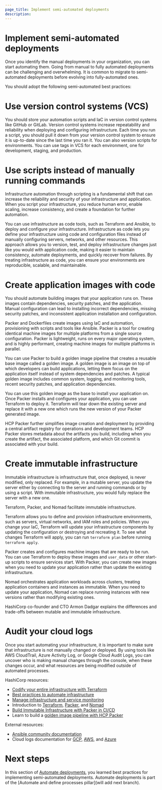 ```yaml
---
page_title: Implement semi-automated deployments
description: 
---
```


# Implement semi-automated deployments

Once you identify the manual deployments in your organization, you can start
automating them. Going from manual to fully automated deployments can be
challenging and overwhelming. It is common to migrate to semi-automated
deployments before evolving into fully-automated ones.  

You should adopt the following semi-automated best practices:

# Use version control systems (VCS)

You should store your automation scripts and IaC in version control systems like
GitHub or GitLab. Version control systems increase repeatability and reliability
when deploying and configuring infrastructure. Each time you run a script, you
should pull it down from your version control system to ensure it is up-to-date
since the last time you ran it. You can also version scripts for environments.
You can use tags in VCS for each environment, one for development, staging, and
production. 
 
# Use scripts instead of manually running commands

Infrastructure automation through scripting is a fundamental shift that can
increase the reliability and security of your infrastructure and application.
When you script your infrastructure, you reduce human error, enable scaling,
increase consistency, and create a foundation for further automation. 

You can use infrastructure as code tools, such as Terraform and Ansible, to
deploy and configure your infrastructure. Infrastructure as code lets you define
your infrastructure using code and configuration files instead of manually
configuring servers, networks, and other resources. This approach allows you to
version, test, and deploy infrastructure changes just like you would with
application code, making it easier to maintain consistency, automate
deployments, and quickly recover from failures. By treating infrastructure as
code, you can ensure your environments are reproducible, scalable, and
maintainable. 

# Create application images with code

You should automate building images that your application runs on. These images
contain dependencies, security patches, and the application. Manual
configuration can lead to installing incorrect dependencies, missing security
patches, and inconsistent application installation and configuration.  

Packer and Dockerfiles create images using IaC and automation, provisioning with
scripts and tools like Ansible. Packer is a tool for creating
identical machine images for multiple platforms from a single source
configuration. Packer is lightweight, runs on every major operating system, and
is highly performant, creating machine images for multiple platforms in
parallel. 

You can use Packer to build a golden image pipeline that creates a reusable base
image called a golden image. A golden image is an image on top of which
developers can build applications, letting them focus on the application itself
instead of system dependencies and patches. A typical golden image includes
common system, logging, and monitoring tools, recent security patches, and
application dependencies.  

You can use this golden image as the base to install your application on. Once
Packer installs and configures your application, you can use Terraform to deploy
it. Terraform will tear down the existing server and replace it with a new one which
runs the new version of your Packer generated image.  

HCP Packer further simplifies image creation and deployment by providing a
central artifact registry for operations and development teams. HCP Packer
stores metadata about the artifacts you build, including when you create the
artifact, the associated platform, and which Git commit is associated with your
build. 

# Create immutable infrastructure

Immutable infrastructure is infrastructure that, once deployed, is never
modified, only replaced. For example, in a mutable server, you update the server
either by connecting to the server and running commands or by using a script.
With immutable infrastructure, you would fully replace the server with a new
one. 

Terraform, Packer, and Nomad facilitate immutable infrastructure.

Terraform allows you to define and provision infrastructure environments, such
as servers, virtual networks, and IAM roles and policies. When you change your
IaC, Terraform will update your infrastructure components by updating the
configuration or destroying and recreating it. To see what changes Terraform
will apply, you can run `terraform plan` before running `terraform apply`. 

Packer creates and configures machine images that are ready to be run. You can
use Terraform to deploy these images and `user_data` or other start-up scripts
to ensure services start. With Packer, you can create new images when you need
to update your application rather than update the existing infrastructure. 

Nomad orchestrates application workloads across clusters, treating application
containers and instances as immutable. When you need to update your application,
Nomad can replace running instances with new versions rather than modifying
existing ones. 

HashiCorp co-founder and CTO Armon Dadgar explains the differences and
trade-offs between mutable and immutable infrastructure. 

<VideoEmbed url="https://www.youtube.com/embed/II4PFe9BbmE"/>

# Audit your cloud logs

Once you start automating your infrastructure, it is important to make sure that
infrastructure is not manually changed or deployed. By using tools like AWS
CloudTrail, Azure Activity Log, or Google Cloud Audit Logs, you can uncover
who is making manual changes through the console, when these changes occur, and
what resources are being modified outside of automated processes. 

HashiCorp resources:
- [Codify your entire infrastructure with Terraform](/well-architected-framework/operational-excellence/operational-excellence-manage-your-infrastructure-components-with-terraform)
- [Best practices to automate infrastructure](/well-architected-framework/operational-excellence/operational-excellence-automate-infrastructure)
- [Manage infrastructure and service monitoring](/well-architected-framework/reliability/reliability-deploy-application-monitoring-components)
- Introduction to [Terraform](/terraform/intro), [Packer](/packer/docs/intro), and [Nomad](/nomad/intro)
- [Build Immutable Infrastructure with Packer in CI/CD](/packer/guides/packer-on-cicd)
- Learn to build a [golden image pipeline with HCP Packer](/packer/tutorials/cloud-production/golden-image-with-hcp-packer)

External resources:
- [Ansible community documentation](https://docs.ansible.com/?extIdCarryOver=true&sc_cid=701f2000001OH7YAAW)
- Cloud logs documentation for [GCP](https://cloud.google.com/logging/docs/audit), [AWS](https://docs.aws.amazon.com/AmazonCloudWatch/latest/logs/WhatIsCloudWatchLogs.html), and [Azure](https://learn.microsoft.com/en-us/azure/azure-monitor/logs/data-platform-logs)

# Next steps

In this section of [Automate deployments](/well-architected-framework/automate-and-define-processes/develop-and-deploy/automate-deployments/overview), you learned best practices for implementing semi-automated deployments. Automate deployments is part of the [Automate and define processes pillar](will add next branch).